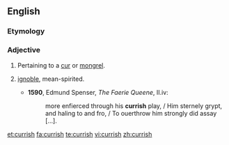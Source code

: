 ==English==

===Etymology===
{{suffix|cur|ish}}

===Adjective===
{{en-adj}}

# Pertaining to a [[cur]] or [[mongrel]].
# {{figurative}} [[ignoble]], mean-spirited.
#*'''1590''', Edmund Spenser, ''The Faerie Queene'', II.iv:
#*:more enfierced through his '''currish''' play, / Him sternely grypt, and haling to and fro, / To ouerthrow him strongly did assay [...].

[[et:currish]]
[[fa:currish]]
[[te:currish]]
[[vi:currish]]
[[zh:currish]]